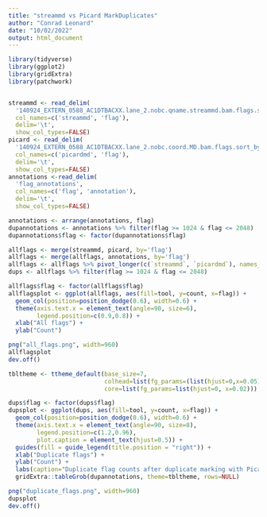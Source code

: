 ```yaml
---
title: "streammd vs Picard MarkDuplicates"
author: "Conrad Leonard"
date: "10/02/2022"
output: html_document
---
```


```r
library(tidyverse)
library(ggplot2)
library(gridExtra)
library(patchwork)


streammd <- read_delim(
  '140924_EXTERN_0588_AC1DTBACXX.lane_2.nobc.qname.streammd.bam.flags.sort_by_freq',
  col_names=c('streammd', 'flag'),
  delim='\t',
  show_col_types=FALSE)
picard <- read_delim(
  '140924_EXTERN_0588_AC1DTBACXX.lane_2.nobc.coord.MD.bam.flags.sort_by_streammd_freq',
  col_names=c('picardmd', 'flag'),
  delim='\t',
  show_col_types=FALSE)
annotations <-read_delim(
  'flag_annotations',
  col_names=c('flag', 'annotation'),
  delim='\t',
  show_col_types=FALSE)

annotations <- arrange(annotations, flag)
dupannotations <- annotations %>% filter(flag >= 1024 & flag <= 2048)
dupannotations$flag <- factor(dupannotations$flag)

allflags <- merge(streammd, picard, by='flag')
allflags <- merge(allflags, annotations, by='flag')
allflags <- allflags %>% pivot_longer(c(`streammd`, `picardmd`), names_to='tool', values_to='count')
dups <- allflags %>% filter(flag >= 1024 & flag <= 2048)

allflags$flag <- factor(allflags$flag)
allflagsplot <- ggplot(allflags, aes(fill=tool, y=count, x=flag)) +
  geom_col(position=position_dodge(0.6), width=0.6) +
  theme(axis.text.x = element_text(angle=90, size=6),
        legend.position=c(0.9,0.8)) +
  xlab("All flags") +
  ylab("Count")

png("all_flags.png", width=960)
allflagsplot
dev.off()

tbltheme <- ttheme_default(base_size=7,
                           colhead=list(fg_params=(list(hjust=0,x=0.05))),
                           core=list(fg_params=list(hjust=0, x=0.02)))

dups$flag <- factor(dups$flag)
dupsplot <- ggplot(dups, aes(fill=tool, y=count, x=flag)) + 
  geom_col(position=position_dodge(0.6), width=0.6) +
  theme(axis.text.x = element_text(angle=90, size=8),
        legend.position=c(1.2,0.96),
        plot.caption = element_text(hjust=0.5)) +
  guides(fill = guide_legend(title.position = "right")) +
  xlab("Duplicate flags") +
  ylab("Count") +
  labs(caption="Duplicate flag counts after duplicate marking with Picard MarkDuplicates or streammd") +
  gridExtra::tableGrob(dupannotations, theme=tbltheme, rows=NULL)

png("duplicate_flags.png", width=960)
dupsplot
dev.off()
```


